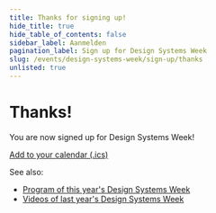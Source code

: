 ```yaml
---
title: Thanks for signing up!
hide_title: true
hide_table_of_contents: false
sidebar_label: Aanmelden
pagination_label: Sign up for Design Systems Week
slug: /events/design-systems-week/sign-up/thanks
unlisted: true
---
```


# Thanks!

You are now signed up for Design Systems Week!

[Add to your calendar (.ics)](/dsweek-2024/dsweek-2024.ics)

See also:

- [Program of this year's Design Systems Week](/events/design-systems-week-2024/en/program)
- [Videos of last year's Design Systems Week](/events/design-systems-week-2023/en/program)
